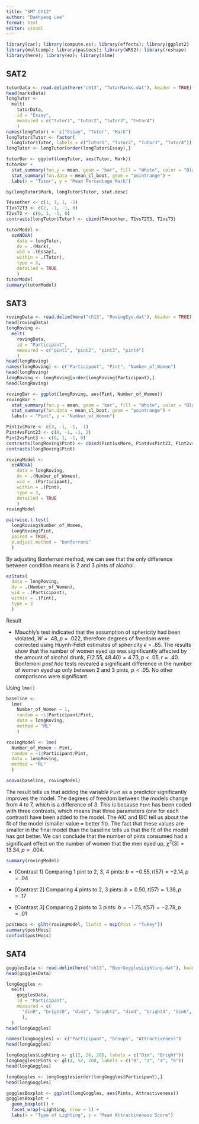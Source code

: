 ```yaml
---
title: "SMT_Ch12"
author: "Daehyeog Lee"
format: html
editor: visual
---
```


```r
library(car); library(compute.es); library(effects); library(ggplot2)
library(multcomp); library(pastecs); library(WRS2); library(reshape)
library(here); library(ez); library(nlme)
```

## SAT2

```r
tutorData <- read.delim(here("ch13", "TutorMarks.dat"), header = TRUE)
head(marksData)
longTutor <-
  melt(
    tutorData,
    id = "Essay",
    measured = c("tutor1", "tutor2", "tutor3", "tutor4")
    )
names(longTutor) <- c("Essay", "Tutor", "Mark")
longTutor$Tutor <- factor(
  longTutor$Tutor, labels = c("Tutor1", "Tutor2", "Tutor3", "Tutor4"))
longTutor <- longTutor[order(longTutor$Essay),]

tutorBar <- ggplot(longTutor, aes(Tutor, Mark))
tutorBar +
  stat_summary(fun.y = mean, geom = "bar", fill = "White", color = "Black") +
  stat_summary(fun.data = mean_cl_boot, geom = "pointrange") +
  labs(x = "Tutor", y = "Mean Percentage Mark")

by(longTutor$Mark, longTutor$Tutor, stat.desc)

T4vsother <- c(1, 1, 1, -3)
T1vsT2T3 <- c(2, -1, -1, 0)
T2vsT3 <- c(0, 1, -1, 0)
contrasts(longTutor$Tutor) <- cbind(T4vsother, T1vsT2T3, T2vsT3)

tutorModel <-
  ezANOVA(
    data = longTutor,
    dv = .(Mark),
    wid = .(Essay),
    within = .(Tutor),
    type = 3,
    detailed = TRUE
    )
tutorModel
summary(tutorModel)
```

## SAT3

```r
rovingData <- read.delim(here("ch13", "RovingEye.dat"), header = TRUE)
head(rovingData)
longRoving <-
  melt(
    rovingData,
    id = "Participant",
    measured = c("pint1", "pint2", "pint3", "pint4")
    )
head(longRoving)
names(longRoving) <- c("Participant", "Pint", "Number_of_Women")
head(longRoving)
longRoving <- longRoving[order(longRoving$Participant),]
head(longRoving)

rovingBar <- ggplot(longRoving, aes(Pint, Number_of_Women))
rovingBar +
  stat_summary(fun.y = mean, geom = "bar", fill = "White", color = "Black") +
  stat_summary(fun.data = mean_cl_boot, geom = "pointrange") +
  labs(x = "Pint", y = "Number_of_Women")

Pint1vsMore <- c(3, -1, -1, -1)
Pint4vsPint23 <- c(0, -1, -1, 2)
Pint2vsPint3 <- c(0, 1, -1, 0)
contrasts(longRoving$Pint) <- cbind(Pint1vsMore, Pint4vsPint23, Pint2vsPint3)
contrasts(longRoving$Pint)

rovingModel <-
  ezANOVA(
    data = longRoving,
    dv = .(Number_of_Women),
    wid = .(Participant),
    within = .(Pint),
    type = 3,
    detailed = TRUE
    )
rovingModel

pairwise.t.test(
  longRoving$Number_of_Women,
  longRoving$Pint,
  paired = TRUE,
  p.adjust.method = "bonferroni"
  )
```

By adjusting Bonferroni method, we can see that the only difference between condition means is 2 and 3 pints of alcohol.

```r
ezStats(
  data = longRoving,
  dv = .(Number_of_Women),
  wid = .(Participant),
  within = .(Pint),
  type = 3
  )
```

Result

-   Mauchly's test indicated that the assumption of sphericity had been violated, $W = .48, p = .022$, therefore degrees of freedom were corrected using Huynh-Feldt estimates of sphericity $\epsilon = .85$. The results show that the number of women eyed up was significantly affected by the amount of alcohol drunk, $F(2.55, 48.40) = 4.73, p < .05, r = .40.$ Bonferroni *post hoc* tests revealed a significant difference in the number of women eyed up only between 2 and 3 pints, $p < .05$. No other comparisons were significant.

Using `lme()`

```r
baseline <-
  lme(
    Number_of_Women ~ 1,
    random = ~1|Participant/Pint,
    data = longRoving,
    method = "ML"
    )

rovingModel <- lme(
  Number_of_Women ~ Pint,
  random = ~1|Participant/Pint,
  data = longRoving,
  method = "ML"
  )

anova(baseline, rovingModel)
```

The result tells us that adding the variable `Pint` as a predictor significantly improves the model. The degrees of freedom between the models change from 4 to 7, which is a difference of 3. This is because `Pint` has been coded with three contrasts, which means that three parameters (one for each contrast) have been added to the model. The AIC and BIC tell us about the fit of the model (smaller value = better fit). The fact that these values are smaller in the final model than the baseline tells us that the fit of the model has got better. We can conclude that the number of pints consumed had a significant effect on the number of women that the men eyed up, $\chi^2(3) = 13.34, p = .004$.

```r
summary(rovingModel)
```

-   \[Contrast 1\] Comparing 1 pint to 2, 3, 4 pints: $b = -0.55, t(57) = -2.14, p = .04$

-   \[Contrast 2\] Comparing 4 pints to 2, 3 pints: $b = 0.50, t(57) = 1.38, p = .17$

-   \[Contrast 3\] Comparing 2 pints to 3 pints: $b = -1.75, t(57) = -2.78, p = .01$

```r
postHocs <- glht(rovingModel, linfct = mcp(Pint = "Tukey"))
summary(postHocs)
confint(postHocs)
```

## SAT4

```r
gogglesData <- read.delim(here("ch13", "BeerGogglesLighting.dat"), header = TRUE)
head(gogglesData)

longGoggles <-
  melt(
    gogglesData,
    id = "Participant",
    measured = c(
      "din0", "bright0", "dim2", "bright2", "dim4", "bright4", "dim6", "bright6"
      ),
  )
head(longGoggles)

names(longGoggles) <- c("Participant", "Groups", "Attractiveness")
head(longGoggles)

longGoggles$Lighting <- gl(2, 26, 208, labels = c("Dim", "Bright"))
longGoggles$Pints <- gl(4, 52, 208, labels = c("0", "2", "4", "6"))
head(longGoggles)

longGoggles <- longGoggles[order(longGoggles$Participant),]
head(longGoggles)
```

```r
gogglesBoxplot <- ggplot(longGoggles, aes(Pints, Attractiveness))
gogglesBoxplot +
  geom_boxplot() +
  facet_wrap(~Lighting, nrow = 1) +
  labs(x = "Type of Lighting", y = "Mean Attractiveness Score")
```
